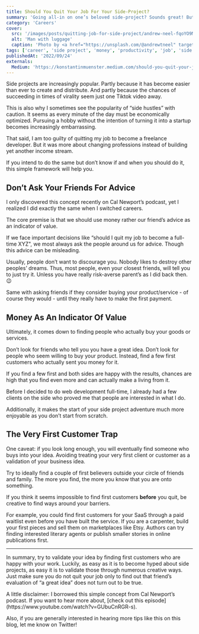 ```yaml
---
title: Should You Quit Your Job For Your Side-Project?
summary: 'Going all-in on one’s beloved side-project? Sounds great! But how do you know it is the right project and time to do so? Let’s take a look at a simple concept.'
category: 'Careers'
cover:
  src: '/images/posts/quitting-job-for-side-project/andrew-neel-fqoYO9MjLLQ-unsplash.jpg'
  alt: 'Man with luggage'
  caption: 'Photo by <a href="https://unsplash.com/@andrewtneel" target="_blank" rel="noopener noreferrer">Andrew Neel</a> on Unsplash'
tags: ['career', 'side project', 'money', 'productivity', 'job', 'side hustle']
publishedAt: '2022/09/24'
externals:
  Medium: 'https://konstantinmuenster.medium.com/should-you-quit-your-job-for-your-side-project-ed77985431c'
---
```


Side projects are increasingly popular. Partly because it has become easier than ever to create and distribute. And partly because the chances of succeeding in times of virality seem just one Tiktok video away.

This is also why I sometimes see the popularity of “side hustles” with caution. It seems as every minute of the day must be economically optimized. Pursuing a hobby without the intention of turning it into a startup becomes increasingly embarrassing.

That said, I am too guilty of quitting my job to become a freelance developer. But it was more about changing professions instead of building yet another income stream.

If you intend to do the same but don’t know if and when you should do it, this simple framework will help you.

## Don’t Ask Your Friends For Advice

I only discovered this concept recently on Cal Newport’s podcast, yet I realized I did exactly the same when I switched careers.

The core premise is that we should use money rather our friend’s advice as an indicator of value.

If we face important decisions like “should I quit my job to become a full-time XYZ", we most always ask the people around us for advice. Though this advice can be misleading.

Usually, people don’t want to discourage you. Nobody likes to destroy other peoples’ dreams. Thus, most people, even your closest friends, will tell you to just try it. Unless you have really risk-averse parent’s as I did back then. 😉

Same with asking friends if they consider buying your product/service - of course they would - until they really have to make the first payment.

## Money As An Indicator Of Value

Ultimately, it comes down to finding people who actually buy your goods or services.

Don’t look for friends who tell you you have a great idea. Don’t look for people who seem willing to buy your product. Instead, find a few first customers who actually sent you money for it.

If you find a few first and both sides are happy with the results, chances are high that you find even more and can actually make a living from it.

Before I decided to do web development full-time, I already had a few clients on the side who proved me that people are interested in what I do.

Additionally, it makes the start of your side project adventure much more enjoyable as you don’t start from scratch.

## The Very First Customer Trap

One caveat: if you look long enough, you will eventually find someone who buys into your idea. Avoiding treating your very first client or customer as a validation of your business idea.

Try to ideally find a couple of first believers outside your circle of friends and family. The more you find, the more you know that you are onto something.

If you think it seems impossible to find first customers **before** you quit, be creative to find ways around your barriers.

For example, you could find first customers for your SaaS through a paid waitlist even before you have built the service. If you are a carpenter, build your first pieces and sell them on marketplaces like Etsy. Authors can try finding interested literary agents or publish smaller stories in online publications first.

---

In summary, try to validate your idea by finding first customers who are happy with your work. Luckily, as easy as it is to become hyped about side projects, as easy it is to validate those through numerous creative ways. Just make sure you do not quit your job only to find out that friend’s evaluation of “a great idea” does not turn out to be true.

<Callout>
  A little disclaimer: I borrowed this simple concept from Cal Newport’s
  podcast. If you want to hear more about, [check out this
  episode](https://www.youtube.com/watch?v=GUbuCnRGR-s).
</Callout>

Also, if you are generally interested in hearing more tips like this on this blog, let me know on Twitter! <TwitterHandle />
